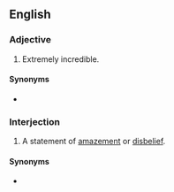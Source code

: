 {{also|infuckingcredible}}
==English==

===Adjective===
{{en-adj|head=in[[-fucking-]]credible}}

# {{lb|en|vulgar|slang}} Extremely incredible.

====Synonyms====
* {{l|en|un-fucking-believable}}

===Interjection===
{{en-interj}}

# {{lb|en|vulgar|slang}} A statement of [[amazement]] or [[disbelief]].

====Synonyms====
* {{l|en|un-fucking-believable}}